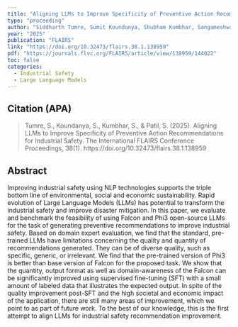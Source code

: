 ```yaml
---
title: "Aligning LLMs to Improve Specificity of Preventive Action Recommendations for Industrial Safety"
type: "proceeding"
author: "Siddharth Tumre, Sumit Koundanya, Shubham Kumbhar, Sangameshwar Patil"
year: "2025"
publication: "FLAIRS"
link: "https://doi.org/10.32473/flairs.38.1.138959"
pdf: "https://journals.flvc.org/FLAIRS/article/view/138959/144022"
toc: false
categories:
  - Industrial Safety
  - Large Language Models
---
```


## Citation (APA)

> Tumre, S., Koundanya, S., Kumbhar, S., & Patil, S. (2025). Aligning LLMs to Improve Specificity of Preventive Action Recommendations for Industrial Safety. The International FLAIRS Conference Proceedings, 38(1). https://doi.org/10.32473/flairs.38.1.138959


## Abstract

Improving industrial safety using NLP technologies supports the triple bottom line of environmental, social and economic sustainability. Rapid evolution of Large Language Models (LLMs) has potential to transform the industrial safety and improve disaster mitigation. In this paper, we evaluate and benchmark the feasibility of using Falcon and Phi3 open-source LLMs for the task of generating preventive recommendations to improve industrial safety. Based on domain expert evaluation, we find that the standard, pre-trained LLMs have limitations concerning the quality and quantity of recommendations generated. They can be of diverse quality, such as specific, generic, or irrelevant. We find that the pre-trained version of Phi3 is better than base version of Falcon for the proposed task. We show that the quantity, output format as well as domain-awareness of the Falcon can be significantly improved using supervised fine-tuning (SFT) with a small amount of labeled data that illustrates the expected output. In spite of the quality improvement post-SFT and the high societal and economic impact of the application, there are still many areas of improvement, which we point to as part of future work. To the best of our knowledge, this is the first attempt to align LLMs for industrial safety recommendation improvement.